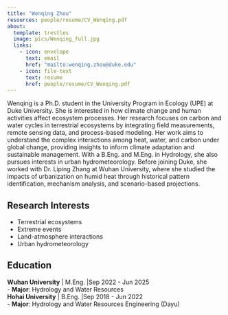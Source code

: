 ```yaml
---
title: "Wenqing Zhou"
resources: people/resume/CV_Wenqing.pdf
about:
  template: trestles
  image: pics/Wenqing_full.jpg
  links:
    - icon: envelope
      text: email   
      href: "mailto:wenqing.zhou@duke.edu"
    - icon: file-text
      text: resume   
      href: people/resume/CV_Wenqing.pdf
---
```


::: {#hero-heading}
Wenqing is a Ph.D. student in the University Program in Ecology (UPE) at Duke University. She is interested in how climate change and human activities affect ecosystem processes. Her research focuses on carbon and water cycles in terrestrial ecosystems by integrating field measurements, remote sensing data, and process-based modeling. Her work aims to understand the complex interactions among heat, water, and carbon under global change, providing insights to inform climate adaptation and sustainable management. With a B.Eng. and M.Eng. in Hydrology, she also pursues interests in urban hydrometeorology. Before joining Duke, she worked with Dr. Liping Zhang at Wuhan University, where she studied the impacts of urbanization on humid heat through historical pattern identification, mechanism analysis, and scenario-based projections.

## **Research Interests**

-  Terrestrial ecosystems
-  Extreme events
-  Land-atmosphere interactions
-  Urban hydrometeorology

## **Education**

**Wuhan University** \| M.Eng. \|Sep 2022 - Jun 2025\
-   **Major**: Hydrology and Water Resources \
**Hohai University** \| B.Eng.  \|Sep 2018 - Jun 2022\
-   **Major**: Hydrology and Water Resources Engineering (Dayu)\

:::
